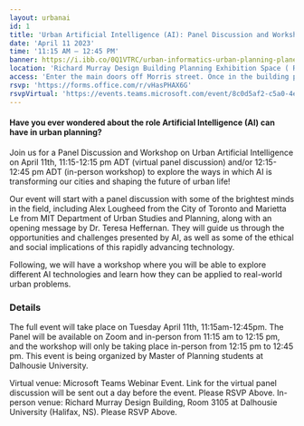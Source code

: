 ```yaml
---
layout: urbanai
id: 1
title: 'Urban Artificial Intelligence (AI): Panel Discussion and Workshop'
date: 'April 11 2023'
time: '11:15 AM – 12:45 PM'
banner: https://i.ibb.co/0Q1VTRC/urban-informatics-urban-planning-planetizen-courses.jpg'
location: 'Richard Murray Design Building Planning Exhibition Space ( Room 3105). 5257 Morris Street, Halifax, NS'
access: 'Enter the main doors off Morris street. Once in the building proceed immediately left to access the stairs to the third floor. To access the elevator, proceed straight through them main doors and walk straight following the curved wall on your left. Turn left and walk to the end to find the elevator.'
rsvp: 'https://forms.office.com/r/vHasPHAX6G'
rsvpVirtual: 'https://events.teams.microsoft.com/event/8c0d5af2-c5a0-4ed7-ad37-035ad77e935f@60b81999-0b7f-412d-92a3-e17d8ae9e3e0'
---
```

#### Have you ever wondered about the role Artificial Intelligence (AI) can have in urban planning? 

Join us for a Panel Discussion and Workshop on Urban Artificial Intelligence on April 11th, 11:15-12:15 pm ADT (virtual panel discussion) and/or 12:15-12:45 pm ADT (in-person workshop) to explore the ways in which AI is transforming our cities and shaping the future of urban life! 

Our event will start with a panel discussion with some of the brightest minds in the field, including Alex Lougheed from the City of Toronto and Marietta Le from MIT Department of Urban Studies and Planning, along with an opening message by Dr. Teresa Heffernan. They will guide us through the opportunities and challenges presented by AI, as well as some of the ethical and social implications of this rapidly advancing technology. 

Following, we will have a workshop where you will be able to explore different AI technologies and learn how they can be applied to real-world urban problems. 

### Details
The full event will take place on Tuesday April 11th, 11:15am-12:45pm. The Panel will be available on Zoom and in-person from 11:15 am to 12:15 pm, and the workshop will only be taking place in-person from 12:15 pm to 12:45 pm. This event is being organized by Master of Planning students at Dalhousie University.

Virtual venue: Microsoft Teams Webinar Event. Link for the virtual panel discussion will be sent out a day before the event. Please RSVP Above.
In-person venue: Richard Murray Design Building, Room 3105 at Dalhousie University (Halifax, NS). Please RSVP Above.
